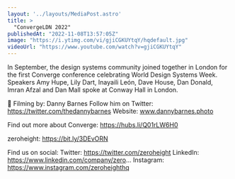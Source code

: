 ```yaml
---
layout: '../layouts/MediaPost.astro'
title: >
  "ConvergeLDN 2022"
publishedAt: "2022-11-08T13:57:05Z"
image: "https://i.ytimg.com/vi/gjiCGKUYtqY/hqdefault.jpg"
videoUrl: "https://www.youtube.com/watch?v=gjiCGKUYtqY"
---
```

In September, the design systems community joined together in London for the first Converge conference celebrating World Design Systems Week. Speakers Amy Hupe, Lily Dart, Inayaili León, Dave House, Dan Donald, Imran Afzal and Dan Mall spoke at Conway Hall in London. 

🎥 Filming by: Danny Barnes 
Follow him on Twitter: https://twitter.com/thedannybarnes
Website: www.dannybarnes.photo

Find out more about Converge: https://hubs.li/Q01rLW6H0

zeroheight: https://bit.ly/3DEvORN

Find us on social:
Twitter: https://twitter.com/zeroheight
LinkedIn: https://www.linkedin.com/company/zero...
Instagram: https://www.instagram.com/zeroheighthq
